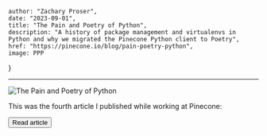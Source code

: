 
    author: "Zachary Proser", 
    date: "2023-09-01",
    title: "The Pain and Poetry of Python", 
    description: "A history of package management and virtualenvs in Python and why we migrated the Pinecone Python client to Poetry",
    href: "https://pinecone.io/blog/pain-poetry-python",
    image: PPP
}


--- 

<Image src={meta.image} alt="The Pain and Poetry of Python"/>

This was the fourth article I published while working at Pinecone: 

<Button href={meta.href}>Read article</Button>


